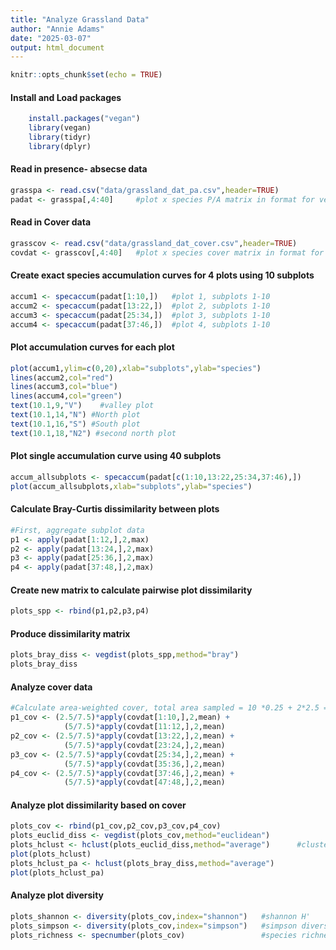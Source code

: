 ```yaml
---
title: "Analyze Grassland Data"
author: "Annie Adams"
date: "2025-03-07"
output: html_document
---
```


```r
knitr::opts_chunk$set(echo = TRUE)
```

#### Install and Load packages

```r
	install.packages("vegan")
	library(vegan)
	library(tidyr)
	library(dplyr)
```

#### Read in presence- absecse data

```r
grasspa <- read.csv("data/grassland_dat_pa.csv",header=TRUE)
padat <- grasspa[,4:40]		#plot x species P/A matrix in format for vegan analysis
```

#### Read in Cover data
```r
grasscov <- read.csv("data/grassland_dat_cover.csv",header=TRUE)
covdat <- grasscov[,4:40]	#plot x species cover matrix in format for vegan analysis
```



#### Create exact species accumulation curves for 4 plots using 10 subplots

```r
accum1 <- specaccum(padat[1:10,]) 	#plot 1, subplots 1-10
accum2 <- specaccum(padat[13:22,])	#plot 2, subplots 1-10
accum3 <- specaccum(padat[25:34,])	#plot 3, subplots 1-10
accum4 <- specaccum(padat[37:46,])	#plot 4, subplots 1-10

```


#### Plot accumulation curves for each plot

```r
plot(accum1,ylim=c(0,20),xlab="subplots",ylab="species")
lines(accum2,col="red")
lines(accum3,col="blue")
lines(accum4,col="green")
text(10.1,9,"V")	#valley plot
text(10.1,14,"N") #North plot
text(10.1,16,"S") #South plot
text(10.1,18,"N2") #second north plot
```


#### Plot single accumulation curve using 40 subplots

```r
accum_allsubplots <- specaccum(padat[c(1:10,13:22,25:34,37:46),])
plot(accum_allsubplots,xlab="subplots",ylab="species")
```

#### Calculate Bray-Curtis dissimilarity between plots

```r
#First, aggregate subplot data
p1 <- apply(padat[1:12,],2,max)
p2 <- apply(padat[13:24,],2,max)
p3 <- apply(padat[25:36,],2,max)
p4 <- apply(padat[37:48,],2,max)
```


#### Create new matrix to calculate pairwise plot dissimilarity

```r
plots_spp <- rbind(p1,p2,p3,p4)
```

#### Produce dissimilarity matrix

```r
plots_bray_diss <- vegdist(plots_spp,method="bray")
plots_bray_diss
```

#### Analyze cover data
```r
#Calculate area-weighted cover, total area sampled = 10 *0.25 + 2*2.5 = 7.5 sq m
p1_cov <- (2.5/7.5)*apply(covdat[1:10,],2,mean) + 
			(5/7.5)*apply(covdat[11:12,],2,mean)
p2_cov <- (2.5/7.5)*apply(covdat[13:22,],2,mean) + 
			(5/7.5)*apply(covdat[23:24,],2,mean)
p3_cov <- (2.5/7.5)*apply(covdat[25:34,],2,mean) + 
			(5/7.5)*apply(covdat[35:36,],2,mean)
p4_cov <- (2.5/7.5)*apply(covdat[37:46,],2,mean) + 
			(5/7.5)*apply(covdat[47:48,],2,mean)
```

#### Analyze plot dissimilarity based on cover
```r
plots_cov <- rbind(p1_cov,p2_cov,p3_cov,p4_cov)
plots_euclid_diss <- vegdist(plots_cov,method="euclidean")
plots_hclust <- hclust(plots_euclid_diss,method="average")		#cluster analysis of plots (contrived)
plot(plots_hclust)
plots_hclust_pa <- hclust(plots_bray_diss,method="average")
plot(plots_hclust_pa)
```
#### Analyze plot diversity

```r
plots_shannon <- diversity(plots_cov,index="shannon") 	#shannon H'
plots_simpson <- diversity(plots_cov,index="simpson")	#simpson diversity
plots_richness <- specnumber(plots_cov)					#species richness
```

